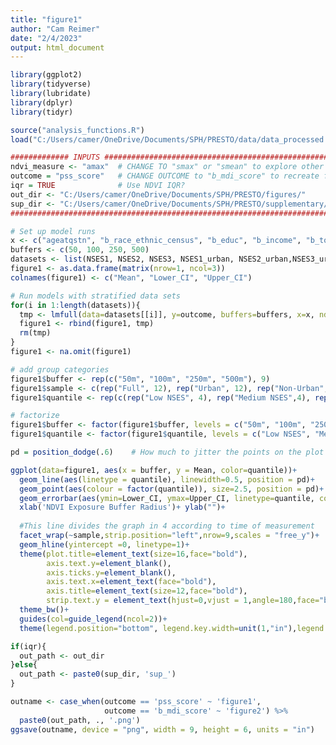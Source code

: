 ---
title: "figure1"
author: "Cam Reimer"
date: "2/4/2023"
output: html_document
---

```{r}
library(ggplot2)
library(tidyverse)
library(lubridate)
library(dplyr)
library(tidyr)

source("analysis_functions.R")
load("C:/Users/camer/OneDrive/Documents/SPH/PRESTO/data/data_processed.RData")
```

```{r, Run Models}
############# INPUTS ###########################################################
ndvi_measure <- "amax"  # CHANGE TO "smax" or "smean" to explore other NDVI measures
outcome = "pss_score"   # CHANGE OUTCOME to "b_mdi_score" to recreate figure 2
iqr = TRUE              # Use NDVI IQR?
out_dir <- "C:/Users/camer/OneDrive/Documents/SPH/PRESTO/figures/"        # Directory to save output figure
sup_dir <- "C:/Users/camer/OneDrive/Documents/SPH/PRESTO/supplementary/"  # Directory to save figure for supplement
################################################################################

# Set up model runs 
x <- c("ageatqstn", "b_race_ethnic_census", "b_educ", "b_income", "b_totalmet", "ct_lths") #Model 3 (without ct_HHinc)
buffers <- c(50, 100, 250, 500)
datasets <- list(NSES1, NSES2, NSES3, NSES1_urban, NSES2_urban,NSES3_urban, NSES1_rural, NSES2_rural, NSES3_rural)
figure1 <- as.data.frame(matrix(nrow=1, ncol=3))
colnames(figure1) <- c("Mean", "Lower_CI", "Upper_CI")

# Run models with stratified data sets 
for(i in 1:length(datasets)){
  tmp <- lmfull(data=datasets[[i]], y=outcome, buffers=buffers, x=x, ndvi_measure=ndvi_measure, iqr = iqr)$results
  figure1 <- rbind(figure1, tmp)
  rm(tmp)
}
figure1 <- na.omit(figure1)
```

```{r, Group Results}
# add group categories 
figure1$buffer <- rep(c("50m", "100m", "250m", "500m"), 9)
figure1$sample <- c(rep("Full", 12), rep("Urban", 12), rep("Non-Urban", 12))
figure1$quantile <- rep(c(rep("Low NSES", 4), rep("Medium NSES",4), rep("High NSES",4)),3) 

# factorize
figure1$buffer <- factor(figure1$buffer, levels = c("50m", "100m", "250m", "500m"))
figure1$quantile <- factor(figure1$quantile, levels = c("Low NSES", "Medium NSES", "High NSES"))
```

```{r, Plot}
pd = position_dodge(.6)    # How much to jitter the points on the plot

ggplot(data=figure1, aes(x = buffer, y = Mean, color=quantile))+
  geom_line(aes(linetype = quantile), linewidth=0.5, position = pd)+
  geom_point(aes(colour = factor(quantile)), size=2.5, position = pd)+
  geom_errorbar(aes(ymin=Lower_CI, ymax=Upper_CI, linetype=quantile, col=quantile), linewidth=0.8, position = pd)+
  xlab('NDVI Exposure Buffer Radius')+ ylab("")+
  
  #This line divides the graph in 4 according to time of measurement
  facet_wrap(~sample,strip.position="left",nrow=9,scales = "free_y")+
  geom_hline(yintercept =0, linetype=1)+
  theme(plot.title=element_text(size=16,face="bold"),
        axis.text.y=element_blank(),
        axis.ticks.y=element_blank(),
        axis.text.x=element_text(face="bold"),
        axis.title=element_text(size=12,face="bold"),
        strip.text.y = element_text(hjust=0,vjust = 1,angle=180,face="bold"))+
  theme_bw()+
  guides(col=guide_legend(ncol=2))+
  theme(legend.position="bottom", legend.key.width=unit(1,"in"),legend.title = element_blank(),legend.text = element_text(colour="black", size = 11))  
```

```{r, Export}
if(iqr){
  out_path <- out_dir
}else{
  out_path <- paste0(sup_dir, 'sup_')
}

outname <- case_when(outcome == 'pss_score' ~ 'figure1',
                     outcome == 'b_mdi_score' ~ 'figure2') %>%
  paste0(out_path, ., '.png')
ggsave(outname, device = "png", width = 9, height = 6, units = "in")
```
